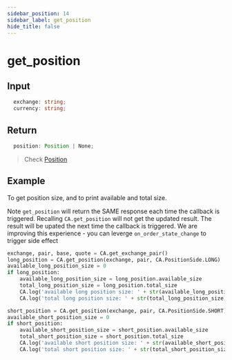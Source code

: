 ```yaml
---
sidebar_position: 14
sidebar_label: get_position
hide_title: false
---
```



# get_position


## Input

```typescript
  exchange: string;
  currency: string;
```

## Return

```typescript
  position: Position | None;
```
> Check [Position](/docs/developer/api/python/ca-objects/position)

## Example

To get position size, and to print available and total size.

Note `get_position` will return the SAME response each time the callback is triggered. Recalling `CA.get_position` will not get the updated result.  The result will be upated the next time the callback is triggered. We are improving this experience  - you can leverge `on_order_state_change` to trigger side effect

```python
exchange, pair, base, quote = CA.get_exchange_pair()
long_position = CA.get_position(exchange, pair, CA.PositionSide.LONG)
available_long_position_size = 0
if long_position:
    available_long_position_size = long_position.available_size
    total_long_position_size = long_position.total_size
    CA.log('available long position size: ' + str(available_long_position_size))
    CA.log('total long position size: ' + str(total_long_position_size))

short_position = CA.get_position(exchange, pair, CA.PositionSide.SHORT)
available_short_position_size = 0
if short_position:
    available_short_position_size = short_position.available_size
    total_short_position_size = short_position.total_size
    CA.log('available short position size: ' + str(available_short_position_size))
    CA.log('total short position size: ' + str(total_short_position_size))
```

